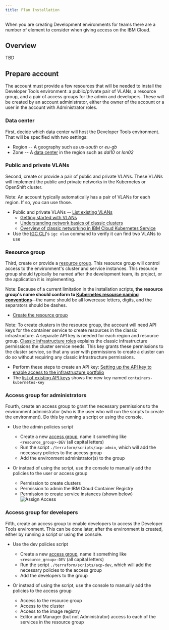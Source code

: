```yaml
---
title: Plan Installation
---
```


<PageDescription>

When you are creating Development environments for teams there are a number of element to consider when 
giving access on the IBM Cloud.

</PageDescription>

## Overview

TBD

## Prepare account

The account must provide a few resources that will be needed to install the Developer Tools environment: a public/private pair of VLANs, a resource group, and a pair of access groups for the admin and developers. These will be created by an account administrator, either the owner of the account or a user in the account with Administrator roles.

### Data center

First, decide which data center will host the Developer Tools environment. That will be specified with two settings:
- Region -- A geography such as *us-south* or *eu-gb*
- Zone -- A [data center](https://cloud.ibm.com/docs/overview?topic=overview-zero-downtime#data_center) in the region such as *dal10* or *lon02*

### Public and private VLANs

Second, create or provide a pair of public and private VLANs. These VLANs will implement the public and private networks in the Kubernetes or OpenShift cluster.

<InlineNotification>

Note: An account typically automatically has a pair of VLANs for each region. If so, you can use those.

</InlineNotification>

- Public and private VLANs -- [List existing VLANs](https://cloud.ibm.com/classic/network/vlans)
    - [Getting started with VLANs](https://cloud.ibm.com/docs/infrastructure/vlans)
    - [Understanding network basics of classic clusters](https://cloud.ibm.com/docs/containers?topic=containers-plan_clusters#plan_basics)
    - [Overview of classic networking in IBM Cloud Kubernetes Service](https://cloud.ibm.com/docs/containers?topic=containers-subnets#basics)
- Use the [IGC CLI](/getting-started/cli)'s `igc vlan` command to verify it can find two VLANs to use

### Resource group

Third, create or provide a [resource group](https://cloud.ibm.com/docs/resources?topic=resources-rgs). This resource group will control access to the environment's cluster and service instances. This resource group should typically be named after the development team, its project, or the application it is implementing.

<InlineNotification>

Note: Because of a current limitation in the installation scripts, **the resource group's name should conform to [Kubernetes resource naming conventions](https://kubernetes.io/docs/concepts/overview/working-with-objects/names/#names)**--the name should be all lowercase letters, digits, and the separators should be dashes.

</InlineNotification>

- [Create the resource group](https://cloud.ibm.com/account/resource-groups)

<InlineNotification>

Note: To create clusters in the resource group, the account will need API keys for the container service to create resources in the classic infrastructure. A separate API key is needed for each region and resource group. [Classic infrastructure roles](https://cloud.ibm.com/docs/containers?topic=containers-access_reference#infra) explains the classic infrastructure permissions the cluster service needs. This key grants these permissions to the cluster service, so that any user with permissions to create a cluster can do so without requiring any classic infrastructure permissions.

- Perform these steps to create an API key: [Setting up the API key to enable access to the infrastructure portfolio](https://cloud.ibm.com/docs/containers?topic=containers-users#api_key)
- The [list of existing API keys](https://cloud.ibm.com/iam/apikeys) shows the new key named `containers-kubernetes-key`

</InlineNotification>

### Access group for administrators

Fourth, create an access group to grant the necessary permissions to the environment administrator (who is the user who will run the scripts to create the environment). Do this by running a script or using the console.

- Use the admin policies script

    - Create a new [access group](https://cloud.ibm.com/docs/iam?topic=iam-account_setup), name it something like `<resource_group>-DEV` (all capital letters)
    - Run the script `./terraform/scripts/acp-admin`, which will add the necessary policies to the access group
    - Add the environment administrator(s) to the group

- Or instead of using the script, use the console to manually add the policies to the user or access group

    - Permission to create clusters
    - Permission to admin the IBM Cloud Container Registry
    - Permission to create service instances (shown below)
    ![Assign Access](/images/assign-access-all-services.png)

### Access group for developers

Fifth, create an access group to enable developers to access the Developer Tools environment. This can be done later, after the environment is created, either by running a script or using the console.

- Use the dev policies script

    - Create a new [access group](https://cloud.ibm.com/docs/iam?topic=iam-account_setup), name it something like `<resource_group>-DEV` (all capital letters)
    - Run the script `./terraform/scripts/acp-dev`, which will add the necessary policies to the access group
    - Add the developers to the group

- Or instead of using the script, use the console to manually add the policies to the access group
    - Access to the resource group
    - Access to the cluster
    - Access to the image registry
    - Editor and Manager (but not Administrator) access to each of the services in the resource group

